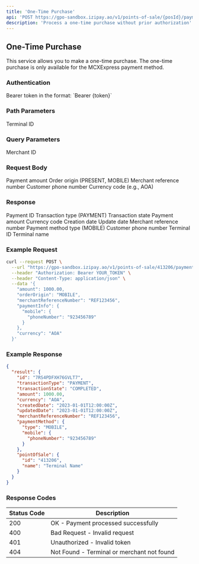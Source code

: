 ```yaml
---
title: 'One-Time Purchase'
api: 'POST https://gpo-sandbox.izipay.ao/v1/points-of-sale/{posId}/payments'
description: 'Process a one-time purchase without prior authorization'
---
```


## One-Time Purchase

This service allows you to make a one-time purchase. The one-time purchase is only available for the MCXExpress payment method.

### Authentication

<ParamField header="Authorization" type="string" required>
  Bearer token in the format: `Bearer {token}`
</ParamField>

### Path Parameters

<ParamField path="posId" type="string" required>
  Terminal ID
</ParamField>

### Query Parameters

<ParamField query="merchantId" type="string" required>
  Merchant ID
</ParamField>

### Request Body

<ParamField body="amount" type="number" required>
  Payment amount
</ParamField>

<ParamField body="orderOrigin" type="string" required>
  Order origin (PRESENT, MOBILE)
</ParamField>

<ParamField body="merchantReferenceNumber" type="string">
  Merchant reference number
</ParamField>

<ParamField body="paymentInfo" type="object" required>
  <Expandable title="Properties">
    <ParamField body="mobile" type="object">
      <Expandable title="Properties">
        <ParamField body="phoneNumber" type="string" required>
          Customer phone number
        </ParamField>
      </Expandable>
    </ParamField>
  </Expandable>
</ParamField>

<ParamField body="currency" type="string" required>
  Currency code (e.g., AOA)
</ParamField>

### Response

<ResponseField name="result" type="object">
  <Expandable title="Properties">
    <ResponseField name="id" type="string">
      Payment ID
    </ResponseField>
    <ResponseField name="transactionType" type="string">
      Transaction type (PAYMENT)
    </ResponseField>
    <ResponseField name="transactionState" type="string">
      Transaction state
    </ResponseField>
    <ResponseField name="amount" type="number">
      Payment amount
    </ResponseField>
    <ResponseField name="currency" type="string">
      Currency code
    </ResponseField>
    <ResponseField name="createdDate" type="string">
      Creation date
    </ResponseField>
    <ResponseField name="updatedDate" type="string">
      Update date
    </ResponseField>
    <ResponseField name="merchantReferenceNumber" type="string">
      Merchant reference number
    </ResponseField>
    <ResponseField name="paymentMethod" type="object">
      <Expandable title="Properties">
        <ResponseField name="type" type="string">
          Payment method type (MOBILE)
        </ResponseField>
        <ResponseField name="mobile" type="object">
          <Expandable title="Properties">
            <ResponseField name="phoneNumber" type="string">
              Customer phone number
            </ResponseField>
          </Expandable>
        </ResponseField>
      </Expandable>
    </ResponseField>
    <ResponseField name="pointOfSale" type="object">
      <Expandable title="Properties">
        <ResponseField name="id" type="string">
          Terminal ID
        </ResponseField>
        <ResponseField name="name" type="string">
          Terminal name
        </ResponseField>
      </Expandable>
    </ResponseField>
  </Expandable>
</ResponseField>

### Example Request

```bash
curl --request POST \
  --url "https://gpo-sandbox.izipay.ao/v1/points-of-sale/413206/payments?merchantId=185737" \
  --header "Authorization: Bearer YOUR_TOKEN" \
  --header "Content-Type: application/json" \
  --data '{
    "amount": 1000.00,
    "orderOrigin": "MOBILE",
    "merchantReferenceNumber": "REF123456",
    "paymentInfo": {
      "mobile": {
        "phoneNumber": "923456789"
      }
    },
    "currency": "AOA"
  }'
```

### Example Response

```json
{
  "result": {
    "id": "7RS4PDFXH76GVLT7",
    "transactionType": "PAYMENT",
    "transactionState": "COMPLETED",
    "amount": 1000.00,
    "currency": "AOA",
    "createdDate": "2023-01-01T12:00:00Z",
    "updatedDate": "2023-01-01T12:00:00Z",
    "merchantReferenceNumber": "REF123456",
    "paymentMethod": {
      "type": "MOBILE",
      "mobile": {
        "phoneNumber": "923456789"
      }
    },
    "pointOfSale": {
      "id": "413206",
      "name": "Terminal Name"
    }
  }
}
```

### Response Codes

| Status Code | Description |
|-------------|-------------|
| 200 | OK - Payment processed successfully |
| 400 | Bad Request - Invalid request |
| 401 | Unauthorized - Invalid token |
| 404 | Not Found - Terminal or merchant not found | 